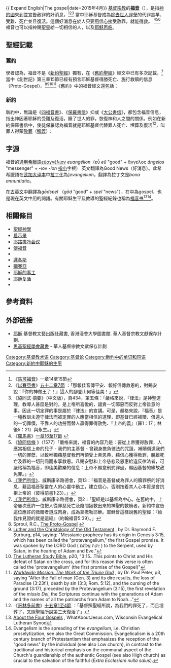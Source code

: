 {{For|有關耶穌生平的記錄|福音書}}
{{ Expand English|The gospel|date=2015年4月}}
{{基督教}}
[[基督宗教|基督宗教]]的'''[[福音|福音]]'''（{{lang-ang|gospel}}），是指[[神的國|神的國]]來到並宣告赦罪的好消息，<ref>《[[馬可福音|馬可福音]]》一章14至15節</ref><ref name=Is52-7>《[[以賽亞書|以賽亞書]]》[https://www.biblegateway.com/passage/?search=Is52:7&version=CUVMPT 五十二章7節] {{Wayback|url=https://www.biblegateway.com/passage/?search=Is52:7&version=CUVMPT |date=20200607144246 }}：「那報佳音傳平安、報好信傳救恩的，對錫安說：『你的神做王了！』這人的腳登山何等佳美！」</ref><ref>《協同式‧摘要》（中文版），頁434，第五條：「嚴格來說，『律法』是神聖道理，教導人甚麼是對的，是上帝所喜悅的，譴責一切邪惡而反對上帝旨意的事。因此一切定罪的事是屬於『律法』的宣講。可是，嚴格來說，『福音』是一種教訓未遵守律法而被定罪的人應當相信的道理，即基督已經補贖、償還人的一切罪債，不靠人的功勞而替人贏得罪得赦免、『上帝的義』（羅1：17；林後5：21）與永生。」</ref> 當中耶穌基督成為[[贖罪|除去世人罪孽]]的代罪羔羊、[[耶穌受難|受難]]、[[耶穌之死|死亡]]並且[[耶穌復活|復活]]。這個好消息在於人只要[[因信稱義|用信心接受]]赦罪，就能[[得救|得救]]。 <ref name=rms1-16-17>《[[羅馬書|羅馬書]]》[https://www.biblegateway.com/passage/?search=rm1:16-17&version=CUVMPT 一章16至17節] {{Wayback|url=https://www.biblegateway.com/passage/?search=rm1:16-17&version=CUVMPT |date=20200607144251 }}</ref><ref>《[http://bookofconcord.org/sd-lawandgospel.php#para20 協同信條] {{Wayback|url=http://bookofconcord.org/sd-lawandgospel.php#para20 |date=20201009233024 }}》（1577）「嚴格來說，福音的內容乃是：要從上帝獲得赦罪，人應當相信上帝的兒子 - 我們的主基督 - 曾親身擔負律法的咒詛，補贖償還我們一切的罪孽，以致唯獨藉基督我們再領受上帝恩典，藉信心獲得赦罪，脫離死亡及罪的一切刑罰而永享救恩。凡賜安慰和上帝慈悲及恩惠給違反律法者，可嚴格稱為福音，即佳美歡樂的信息：上帝不願意刑罰罪過，願因基督的緣故赦免罪。」</ref><ref name=TWB13>[https://wayback.archive-it.org/all/20090926222403/http://www.wels.net/cgi-bin/site.pl?2617&collectionID=783&contentID=92109&shortcutID=30682 《我們所信》]，威斯康辛路德會，頁13：「福音是基督成為罪人的贖罪祭的好消息，藉這福音聖靈在人的心靈中動工，建立信心，否則按着其人心本質是會抗拒上帝的（彼得前書1:23）。」</ref> 福音也可以指神賜[[聖靈|聖靈]]給一切相信的人，以及[[耶稣再临|耶稣再临]]。

== 聖經記載 ==
=== 舊約 ===
學者認為，福音不是《[[新約聖經|新約聖經]]》獨有，在《[[舊約聖經|舊約聖經]]》經文中已有多次記載，<ref name=TWB2>[https://wayback.archive-it.org/all/20090926222403/http://www.wels.net/cgi-bin/site.pl?2617&collectionID=783&contentID=92109&shortcutID=30682 《我們所信》]，威斯康辛路德會，頁2：「聖經是以基督為中心。在舊約中，上帝屢次應許一位把人從罪惡死亡及陰間拯救出來的神聖的救贖者。新約中宣告這位應許的救贖者道成肉身，成為拿撒勒耶穌。耶穌曾這樣說舊約聖經：『給我作見證的就是這經』（約翰福音5:39）。」</ref> 當中《創世記》第三章15節已經有預言耶穌基督得勝死亡、施行救贖的信息（Proto-Gospel）。<ref>Sproul, R.C., [http://www.wayoffaith.org/protogospel.htm The Proto-Gospel] {{Wayback|url=http://www.wayoffaith.org/protogospel.htm |date=20081203153410 }}</ref><ref>[http://www.wlsessays.net/files/SurburgChristology.pdf Luther and the Christology of the Old Testament] {{Wayback|url=http://www.wlsessays.net/files/SurburgChristology.pdf |date=20150120123920 }}, by Dr. Raymond F. Surburg, p14, saying: "Messianic prophecy has its origin in Genesis 3:15, which has been called the "protevangelium," the first Gospel promise. It was spoken by the LORD God ( יְהוָה אֱלֹהִם ) to the Serpent, used by Satan, in the hearing of Adam and Eve."</ref><ref>[[The_Lutheran_Study_Bible|The Lutheran Study Bible]], p20, "3:15...This points to Christ and His defeat of Satan on the cross, and for this reason this verse is often called the 'protevangelium' (the first promise of the Gospel)"</ref><ref>[http://www.wlsessays.net/files/PetersMission.pdf ''Worldwide Mission: The Work of the Triune God''] {{Wayback|url=http://www.wlsessays.net/files/PetersMission.pdf |date=20150120122113 }}, by Dr. Paul Peter, p3, saying "After the Fall of man (Gen. 3) and its dire results, the loss of Paradise (3:23f.), death by sin (3:3; Rom. 5:12), and the cursing of the ground (3:17), preceded by the Protevangelium (3:15), the first revelation of the ''missio Dei'', the Scriptures continue with the generations of Adam and the names of all the patriarchs from Adam to Noah..."</ref>《舊約》中的福音經文還包括：

{{quotation|日子將到，我要給大衛興起一個公義的苗裔。他必掌王權，行事有智慧，在地上施行公平和公義。在他的日子，猶大必得救，以色列也安然居住，他的名必稱為「耶和華我們的義」。<ref name=Jeremiah23-5-6>《[[耶利米書|耶利米書]]》[https://www.biblegateway.com/passage/?search=Jeremiah23:5-6&version=CUVMPT 二十三章5至6節]</ref>}}

{{quotation|為你本國之民和你聖城，已經定了七十個七，要止住罪過，除淨罪惡，贖盡罪孽，引進永義，封住異象和預言，並膏至聖者。<ref name=Dan9-24>《[[但以理書|但以理書]]》[https://www.biblegateway.com/passage/?search=Daniel9:24&version=CUVMPT 九章24節]</ref>}}

{{quotation|伯利恆以法他啊，你在猶大諸城中為小，將來必有一位從你那裡出來，在以色列中為我做掌權的。他的根源從亙古，從太初就有。<ref name=micah5-2>《[[彌迦書|彌迦書]]》[https://www.biblegateway.com/passage/?search=Micah5:2&version=CUVMPT 五章2節]</ref>}}

{{quotation|錫安的民哪，應當大大喜樂！耶路撒冷的民哪，應當歡呼！看哪，你的王來到你這裡，他是公義的，並且施行拯救，謙謙和和地騎著驢，就是騎著驢的駒子。<ref name=Zech9-9>《[[撒迦利亞書|撒迦利亞書]]》[https://www.biblegateway.com/passage/?search=Zechariah9:9&version=CUVMPT 九章9節]</ref>}}

=== 新約 ===
新約中，無論是《[[四福音書|四福音書]]》、《[[保羅書信|保羅書信]]》抑或《[[大公書信|大公書信]]》，都包含福音信息，指出神因著耶穌的受難及復活，贖了世人的罪，恢復神和人之間的關係。例如在新約保羅書信中，[[使徒保羅|使徒保羅]]認為福音就是耶穌基督代替罪人死亡、埋葬及復活<ref>《[[哥林多前書|哥林多前書]]》[https://www.biblegateway.com/passage/?search=I+Corinthians+15%3A1-4&version=CUVMPT 十五章1至4節] {{Wayback|url=https://www.biblegateway.com/passage/?search=I+Corinthians+15%3A1-4&version=CUVMPT |date=20200607144338 }}：「基督照聖經所說，為我們的罪死了，而且埋葬了，又照聖經所說第三天復活了」</ref>，叫罪人得蒙[[無罪判決|赦罪]]（[[稱義|稱義]]）：
{{quotation|福音本是神的大能，要救一切相信的，先是猶太人，後是希臘人。因為神的義正在這福音上顯明出來，這義是本於信以至於信，如經上所記：「義人必因信得生。」<ref name=rms1-16-17/>}}

== 字源 ==
福音的[[通用希臘語|通用希臘語]]εὐαγγέλιον ''euangélion''（εὖ ''eû'' "good" + ἄγγελος ''ángelos'' "messenger" + -ιον ''-ion'' [[指小|指小]]字根） 英文翻譯為Good News（好消息）。此希希臘語在[[武加大译本|武加大译本]]中[[拉丁化|拉丁化]]為]''evangelium''，翻譯為拉丁文是''bona annuntiatio''。

在[[古英文|古英文]]中翻譯為''gōdspel'' （''gōd'' "good" + ''spel'' "news"），在{{le|中古英語聖經譯本|Middle English Bible translations}}中為gospel，也是現在英文中用的詞語。有關耶穌生平及教導的聖經紀錄也稱為[[福音书|福音书]]<ref>[https://whataboutjesus.com/study-bible/book-by-book/bible-introduction/about-the-four-gospels/ About the Four Gospels] {{Wayback|url=https://whataboutjesus.com/study-bible/book-by-book/bible-introduction/about-the-four-gospels/ |date=20210127015958 }}, WhatAboutJesus.com, Wisconsin Evangelical Lutheran Synod</ref><ref>Evangelism is the spreading of the ''evangelium'', i.e. Christian proselytization, see also the Great Commission. Evangelicalism is a 20th century branch of Protestantism that emphasizes  the reception of the "good news" by the individual (see also Low church), in contrast to the traditional and historical emphasis on the communal aspect of the Church's guardianship of the authentic Gospel (see also High church) as crucial to the salvation of the faithful (''Extra Ecclesiam nulla salus'').</ref>。

== 相關條目 ==
*[[聖經神學|聖經神學]]
*[[启示录|启示录]]
*[[耶路撒冷会议|耶路撒冷会议]]
*[[傳福音|傳福音]]
*{{link-en|人的墮落|Fall of man}}
*[[邏各斯|邏各斯]]
*[[彌賽亞|彌賽亞]]
*[[耶穌的事工|耶穌的事工]]
*[[耶稣复活|耶稣复活]]
*{{link-en|基督的三重職份|Threefold office}}

== 參考資料 ==
{{reflist}}

[[Category:基督教术语|Category:基督教术语]]
[[Category:基督论|Category:基督论]]
[[Category:新约中的单词和短语|Category:新约中的单词和短语]]
[[Category:新約中耶穌的生平|Category:新約中耶穌的生平]]

== 外部链接 ==
*[https://libproject.hkbu.edu.hk/was40/outline?channelid=34946&searchword=(Title_Chinese=%27%E8%80%B6%E7%A9%8C%27%20or%20Title_English=%27%E8%80%B6%E7%A9%8C%27%20or%20Author_Editor_Chinese=%27%E8%80%B6%E7%A9%8C%27%20or%20Author_Chinese=%27%E8%80%B6%E7%A9%8C%27%20or%20Author_English=%27%E8%80%B6%E7%A9%8C%27%20or%20Editor_Chinese=%27%E8%80%B6%E7%A9%8C%27%20or%20Editor_English=%27%E8%80%B6%E7%A9%8C%27%20or%20Translator_Chinese=%27%E8%80%B6%E7%A9%8C%27%20or%20Translator_English=%27%E8%80%B6%E7%A9%8C%27%20or%20Subject=%27%E8%80%B6%E7%A9%8C%27)&sortfield=%2BTitle_English	耶稣] {{Wayback|url=https://libproject.hkbu.edu.hk/was40/outline?channelid=34946&searchword=(Title_Chinese=%27%E8%80%B6%E7%A9%8C%27%20or%20Title_English=%27%E8%80%B6%E7%A9%8C%27%20or%20Author_Editor_Chinese=%27%E8%80%B6%E7%A9%8C%27%20or%20Author_Chinese=%27%E8%80%B6%E7%A9%8C%27%20or%20Author_English=%27%E8%80%B6%E7%A9%8C%27%20or%20Editor_Chinese=%27%E8%80%B6%E7%A9%8C%27%20or%20Editor_English=%27%E8%80%B6%E7%A9%8C%27%20or%20Translator_Chinese=%27%E8%80%B6%E7%A9%8C%27%20or%20Translator_English=%27%E8%80%B6%E7%A9%8C%27%20or%20Subject=%27%E8%80%B6%E7%A9%8C%27)&sortfield=%2BTitle_English |date=20211016125436 }}  基督教文藝出版社藏書,  香港浸會大學圖書館. 華人基督宗教文獻保存計劃.
* [https://sys02.lib.hkbu.edu.hk/libsca/pdcc/org/bhk05_sbofm_2.html   思高聖經學會藏書]{{Wayback|url=http://lib-nt2.hkbu.edu.hk/sca_fb/org/bhk05_sbofm_2.html |date=20180705092952 }} - 華人基督宗教文獻保存計劃
